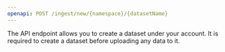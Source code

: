 ```yaml
---
openapi: POST /ingest/new/{namespace}/{datasetName}
---
```


The API endpoint allows you to create a dataset under your account. It is required to create a dataset before uploading any data to it.
